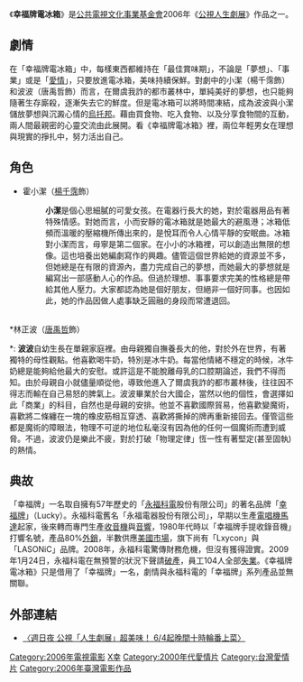 {{Infobox television
| show_name          = 幸福牌電冰箱
| image              = 
| caption            = 
| format             = 愛情
| camera             = 單機作業<br>攝影：[[周以文|周以文]]
| picture_format     = DV
| runtime            = 78分鐘
| creator            = [[童一寧|童一寧]]、[[王傳宗|王傳宗]]
| director           = [[王傳宗|王傳宗]]、[[盧泓|盧泓]]
| developer          = 
| executive_producer = [[曹瑞原|曹瑞原]]
| starring           = [[楊千霈|楊千霈]]、[[唐禹哲|唐禹哲]]
| narrated           = 
| company            = 止奔製作有限公司
| country            = {{ROC-TW}}
| network            = [[公共電視文化事業基金會|台灣公共電視]]
| first_run          = {{TWN}}
| first_aired        = 2006年5月22日
| last_aired         = 2006年5月22日
| num_episodes       = 
| website            = http://www.pts.org.tw/php/mealc/life/index.php?XPAGE=VIEW&XMAENO=870
| tv_com_id          = 
}}
《'''幸福牌電冰箱'''》是[[公共電視文化事業基金會|公共電視文化事業基金會]]2006年《[[公視人生劇展|公視人生劇展]]》作品之一。

==劇情==
在「幸福牌電冰箱」中，每樣東西都維持在「最佳賞味期」，不論是「夢想」、「事業」或是「[[愛情|愛情]]」，只要放進電冰箱，美味持續保鮮。對劇中的小潔（楊千霈飾）和波波（唐禹哲飾）而言，在爾虞我詐的都市叢林中，單純美好的夢想，也只能夠隨著生存廝殺，逐漸失去它的鮮度。但是電冰箱可以將時間凍結，成為波波與小潔儲放夢想與沉澱心情的[[烏托邦|烏托邦]]。藉由買食物、吃入食物、以及分享食物間的互動，兩人間最親密的心靈交流由此展開。看《幸福牌電冰箱》裡，兩位年輕男女在理想與現實的掙扎中，努力活出自己。

==角色==
*霍小潔（[[楊千霈|楊千霈]]飾）
*: '''小潔'''是個心思細膩的可愛女孩。在電器行長大的她，對於電器用品有著特殊情感。對她而言，小而安靜的電冰箱就是她最大的避風港；冰箱低頻而溫暖的壓縮機所傳出來的，是悅耳而令人心情平靜的安眠曲。冰箱對小潔而言，毋寧是第二個家。在小小的冰箱裡，可以創造出無限的想像。這也培養出她編劇寫作的興趣。儘管這個世界給她的資源並不多，但她總是在有限的資源內，盡力完成自己的夢想，而她最大的夢想就是編寫出一部感動人心的作品。但過於理想、事事要求完美的性格總是帶給其他人壓力。大家都認為她是個好朋友，但絕非一個好同事。也因如此，她的作品因做人處事缺乏圓融的身段而常遭退回。
<br />
*林正波（[[唐禹哲|唐禹哲]]飾）
*: '''波波'''自幼生長在單親家庭裡。由母親獨自撫養長大的他，對於外在世界，有著獨特的母性觀點。他喜歡喝牛奶，特別是冰牛奶。每當他情緒不穩定的時候，冰牛奶總是能夠給他最大的安慰。或許這是不能脫離母乳的口腔期論述，我們不得而知。由於母親自小就儘量順從他，導致他進入了爾虞我詐的都市叢林後，往往因不得志而輸在自己易怒的脾氣上。波波畢業於台大國企，當然以他的個性，會選擇如此「商業」的科目，自然也是母親的安排。他並不喜歡國際貿易，他喜歡變魔術，喜歡將二條纏在一塊的橡皮筋相互穿透、喜歡將撕掉的牌再重新接回去。僅管這些都是魔術的障眼法，物理不可逆的地位私毫沒有因為他的任何一個魔術而遭到威脅。不過，波波仍是樂此不疲，對於打破「物理定律」恆一性有著堅定(甚至固執)的熱情。

==典故==
「幸福牌」一名取自擁有57年歷史的「[[永福科電|永福科電]]股份有限公司」的著名品牌「[[幸福牌|幸福牌]]」（Lucky）。永福科電舊名「永福電器股份有限公司」，早期以生產[[電唱機|電唱機]][[馬達|馬達]]起家，後來轉而專門生產[[收音機|收音機]]與[[音響|音響]]，1980年代時以「幸福牌手提收錄音機」打響名號，產品80%[[外銷|外銷]]，半數供應[[美國|美國]][[市場|市場]]，旗下尚有「Lxycon」與「LASONiC」品牌。2008年，永福科電驚傳財務危機，但沒有獲得證實。2009年1月24日，永福科電在無預警的狀況下聲請[[破產|破產]]，員工104人全部[[失業|失業]]。《幸福牌電冰箱》只是借用了「幸福牌」一名，劇情與永福科電的「幸福牌」系列產品並無關聯。

==外部連結==
*[http://www.pts.org.tw/php/newsletter/view.php?NAENO=1&NEENO=1313  〈週日夜 公視「人生劇展」超美味！ 6/4起晚間十時輪番上菜〉] {{Wayback|url=http://www.pts.org.tw/php/newsletter/view.php?NAENO=1&NEENO=1313 |date=20070930015918 }}


{{電視節目的變遷
|電視台={{flagicon|Taiwan}} [[公視主頻|公視主頻]]
|播放檔次=週日22:00~23:30 公視人生劇展
|節目名稱=幸福牌電冰箱<br />（2006.05.21）
|上一節目=[[極限燙衣板|極限燙衣板]]<br />（2006.05.14）
|下一節目=[[我家有張協商桌|我家有張協商桌]]<br />（2006.05.28）
}}


[[Category:2006年電視電影|Category:2006年電視電影]]
[[Category:公視人生劇展|X幸]]
[[Category:2000年代愛情片|Category:2000年代愛情片]]
[[Category:台灣愛情片|Category:台灣愛情片]]
[[Category:2006年臺灣電影作品|Category:2006年臺灣電影作品]]